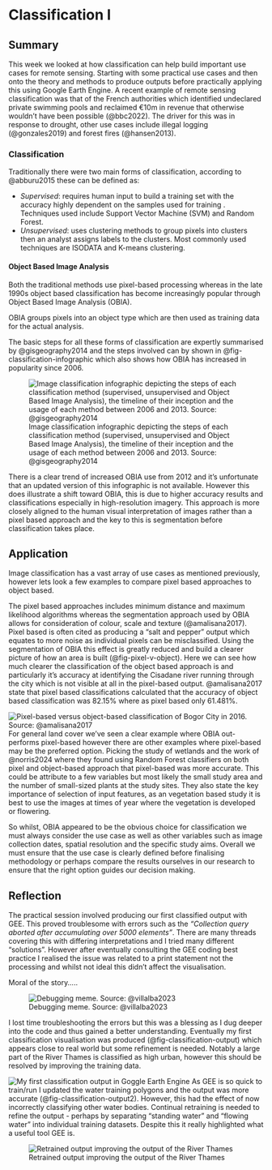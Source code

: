 # Classification I

## Summary {#sec-6-summary}

This week we looked at how classification can help build important use cases for remote sensing. Starting with some practical use cases and then onto the theory and methods to produce outputs before practically applying this using Google Earth Engine. A recent example of remote sensing classification was that of the French authorities which identified undeclared private swimming pools and reclaimed €10m in revenue that otherwise wouldn't have been possible (@bbc2022). The driver for this was in response to drought, other use cases include illegal logging (@gonzales2019) and forest fires (@hansen2013).

### Classification {#sec-6-sum-class}

Traditionally there were two main forms of classification, according to @abburu2015 these can be defined as:

-   *Supervised*: requires human input to build a training set with the accuracy highly dependent on the samples used for training . Techniques used include Support Vector Machine (SVM) and Random Forest.
-   *Unsupervised*: uses clustering methods to group pixels into clusters then an analyst assigns labels to the clusters. Most commonly used techniques are ISODATA and K-means clustering.

#### Object Based Image Analysis {#sec-6-sum-obia}

Both the traditional methods use pixel-based processing whereas in the late 1990s object based classification has become increasingly popular through Object Based Image Analysis (OBIA).

OBIA groups pixels into an object type which are then used as training data for the actual analysis.

The basic steps for all these forms of classification are expertly summarised by @gisgeography2014 and the steps involved can by shown in @fig-classification-infographic which also shows how OBIA has increased in popularity since 2006.

![Image classification infographic depicting the steps of each classification method (supervised, unsupervised and Object Based Image Analysis), the timeline of their inception and the usage of each method between 2006 and 2013. Source: @gisgeography2014](images/image-classification-infographic.png){#fig-classification-infographic fig-align="center"}

There is a clear trend of increased OBIA use from 2012 and it's unfortunate that an updated version of this infographic is not available. However this does illustrate a shift toward OBIA, this is due to higher accuracy results and classifications especially in high-resolution imagery. This approach is more closely aligned to the human visual interpretation of images rather than a pixel based approach and the key to this is segmentation before classification takes place.


## Application {#sec-6-application}

Image classification has a vast array of use cases as mentioned previously, however lets look a few examples to compare pixel based approaches to object based.

The pixel based approaches includes minimum distance and maximum likelihood algorithms whereas the segmentation approach used by OBIA allows for consideration of colour, scale and texture (@amalisana2017).  Pixel based is often cited as producing a "salt and pepper" output which equates to more noise as individual pixels can be misclassified. Using the segmentation of OBIA this effect is greatly reduced and build a clearer picture of how an area is built (@fig-pixel-v-object). Here we can see how much clearer the classification of the object based approach is and particularly it's accuracy at identifying the Cisadane river running through the city which is not visible at all in the pixel-based output. @amalisana2017 state that pixel based classifications calculated that the accuracy of object based classification was 82.15% where as pixel based only 61.481%. 

![Pixel-based versus object-based classification of Bogor City in 2016. Source: @amalisana2017](images/pixel_v_object_classification.png){#fig-pixel-v-object fig-align="center"}
For general land cover we've seen a clear example where OBIA out-performs pixel-based however there are other examples where pixel-based may be the preferred option. Picking the study of wetlands and the work of @norris2024 where they found using Random Forest classifiers on both pixel and object-based approach that pixel-based was more accurate. This could be attribute to a few variables but most likely the small study area and the number of small-sized plants at the study sites. They also state the key importance of selection of input features, as an vegetation based study it is best to use the images at times of year where the vegetation is developed or flowering.

So whilst, OBIA appeared to be the obvious choice for classification we must always consider the use case as well as other variables such as image collection dates, spatial resolution and the specific study aims. Overall we must ensure that the use case is clearly defined before finalising methodology or perhaps compare the results ourselves in our research to ensure that the right option guides our decision making. 

## Reflection {#sec-6-reflection}

The practical session involved producing our first classified output with GEE. This proved troublesome with errors such as the *"Collection query aborted after accumulating over 5000 elements"*. There are many threads covering this with differing interpretations and I tried many different "solutions". However after eventually consulting the GEE coding best practice I realised the issue was related to a print statement not the processing and whilst not ideal this didn't affect the visualisation.

Moral of the story.....

![Debugging meme. Source: @villalba2023](images/debugging_meme.webp){#fig-debugging_meme fig-align="center"}

I lost time troubleshooting the errors but this was a blessing as I dug deeper into the code and thus gained a better understanding. Eventually my first classification visualisation was produced (@fig-classification-output) which appears close to real world but some refinement is needed. Notably a large part of the River Thames is classified as high urban, however this should be resolved by improving the training data.

![My first classification output in Goggle Earth Engine](images/classification_output.png){#fig-classification-output fig-align="center"}
As GEE is so quick to train/run I updated the water training polygons and the output was more accurate (@fig-classification-output2). However, this had the effect of now incorrectly classifying other water bodies. Continual retraining is needed to refine the output - perhaps by separating "standing water" and "flowing water" into individual training datasets. Despite this it really highlighted what a useful tool GEE is.

![Retrained output improving the output of the River Thames](images/classification_output2.png){#fig-classification-output2 fig-align="center"}